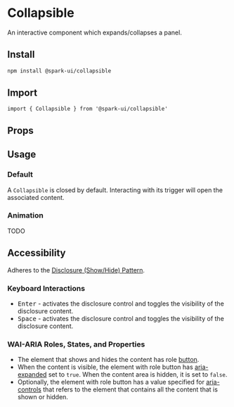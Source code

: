 


<Meta of={stories} />

# Collapsible

An interactive component which expands/collapses a panel.

## Install

```sh
npm install @spark-ui/collapsible
```

## Import

```tsx
import { Collapsible } from '@spark-ui/collapsible'
```

## Props

<ArgTypes of={Collapsible} />

## Usage

### Default

A `Collapsible` is closed by default. Interacting with its trigger will open the associated content.

<Canvas of={stories.Default} />

### Animation

TODO

## Accessibility

Adheres to the [Disclosure (Show/Hide) Pattern](https://www.w3.org/WAI/ARIA/apg/patterns/disclosure/).

### Keyboard Interactions

- <Kbd>Enter</Kbd> - activates the disclosure control and toggles the visibility of the disclosure content.
- <Kbd>Space</Kbd> - activates the disclosure control and toggles the visibility of the disclosure content.

### WAI-ARIA Roles, States, and Properties

- The element that shows and hides the content has role [button](https://w3c.github.io/aria/#button).
- When the content is visible, the element with role button has [aria-expanded](https://w3c.github.io/aria/#aria-expanded) set to `true`. When the content area is hidden, it is set to `false`.
- Optionally, the element with role button has a value specified for [aria-controls](https://w3c.github.io/aria/#aria-controls) that refers to the element that contains all the content that is shown or hidden.
